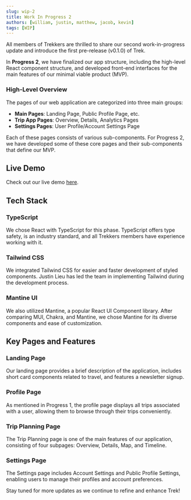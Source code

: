 ```yaml
---
slug: wip-2
title: Work In Progress 2
authors: [william, justin, matthew, jacob, kevin]
tags: [WIP]
---
```


All members of Trekkers are thrilled to share our second work-in-progress update and introduce the first pre-release (v0.1.0) of Trek.

In **Progress 2**, we have finalized our app structure, including the high-level React component structure, and developed front-end interfaces for the main features of our minimal viable product (MVP).

### High-Level Overview

The pages of our web application are categorized into three main groups:
- **Main Pages**: Landing Page, Public Profile Page, etc.
- **Trip App Pages**: Overview, Details, Analytics Pages
- **Settings Pages**: User Profile/Account Settings Page

Each of these pages consists of various sub-components. For Progress 2, we have developed some of these core pages and their sub-components that define our MVP.

## Live Demo

Check out our live demo [here](https://google.com).

## Tech Stack

### TypeScript
We chose React with TypeScript for this phase. TypeScript offers type safety, is an industry standard, and all Trekkers members have experience working with it.

### Tailwind CSS
We integrated Tailwind CSS for easier and faster development of styled components. Justin Lieu has led the team in implementing Tailwind during the development process.

### Mantine UI
We also utilized Mantine, a popular React UI Component library. After comparing MUI, Chakra, and Mantine, we chose Mantine for its diverse components and ease of customization.

## Key Pages and Features

### Landing Page

Our landing page provides a brief description of the application, includes short card components related to travel, and features a newsletter signup.

### Profile Page

As mentioned in Progress 1, the profile page displays all trips associated with a user, allowing them to browse through their trips conveniently.

### Trip Planning Page

The Trip Planning page is one of the main features of our application, consisting of four subpages: Overview, Details, Map, and Timeline.

### Settings Page

The Settings page includes Account Settings and Public Profile Settings, enabling users to manage their profiles and account preferences.

Stay tuned for more updates as we continue to refine and enhance Trek!
